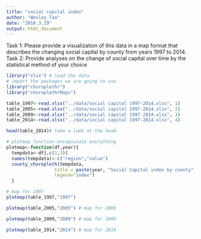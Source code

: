 ```yaml
---
title: "social capital index"
author: "Wesley_Tao"
date: "2018.3.29"
output: html_document
---
```


Task 1: Please provide a visualization of this data in a map format that describes the changing social capital by county from years 1997 to 2014. 
Task 2: Provide analyses on the change of social capital over time by the statistical method of your choice

```r
library("xlsx") # load the data
# import the packages we are going to use
library("choroplethr")
library("choroplethrMaps")

table_1997<-read.xlsx("../data/social capital 1997-2014.xlsx", 1)
table_2005<-read.xlsx("../data/social capital 1997-2014.xlsx", 2)
table_2009<-read.xlsx("../data/social capital 1997-2014.xlsx", 3)
table_2014<-read.xlsx("../data/social capital 1997-2014.xlsx", 4)
```

```r
head(table_2014)# take a look at the head
```

```r

# plotmap function encapsulate everything
plotmap<-function(df,year){
  tempdata<-df[,c(1,3)]
  names(tempdata)<-c("region","value")
  county_choropleth(tempdata,
                  title = paste(year, "Social Capital index by county"),
                  legend="index")
  }
```
```r
# map for 1997
plotmap(table_1997,"1997")

```
```r
plotmap(table_2005,"2005") # map for 2006
```


```r
plotmap(table_2009,"2009") # map for 2009
```

```r
plotmap(table_2014,"2014") # map for 2014
```













